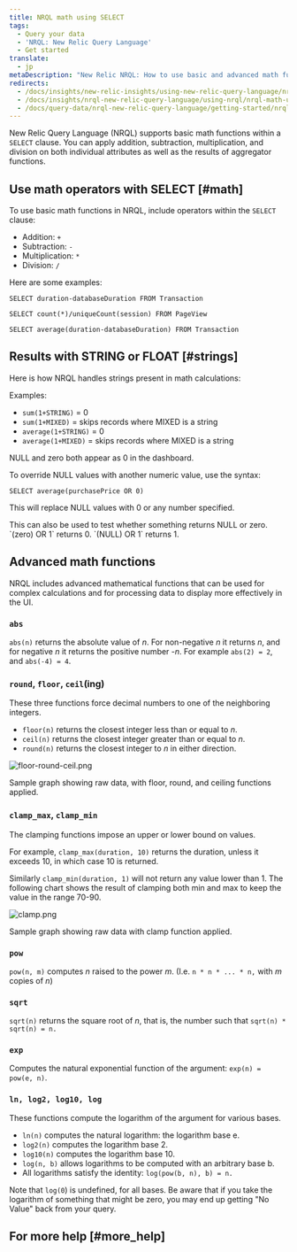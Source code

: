 ```yaml
---
title: NRQL math using SELECT
tags:
  - Query your data
  - 'NRQL: New Relic Query Language'
  - Get started
translate:
  - jp
metaDescription: "New Relic NRQL: How to use basic and advanced math functions."
redirects:
  - /docs/insights/new-relic-insights/using-new-relic-query-language/nrql-math
  - /docs/insights/nrql-new-relic-query-language/using-nrql/nrql-math-using-select
  - /docs/query-data/nrql-new-relic-query-language/getting-started/nrql-math-using-select
---
```


New Relic Query Language (NRQL) supports basic math functions within a `SELECT` clause. You can apply addition, subtraction, multiplication, and division on both individual attributes as well as the results of aggregator functions.

## Use math operators with SELECT [#math]

To use basic math functions in NRQL, include operators within the `SELECT` clause:

* Addition: `+`
* Subtraction: `-`
* Multiplication: `*`
* Division: `/`

Here are some examples:

```
SELECT duration-databaseDuration FROM Transaction
```

```
SELECT count(*)/uniqueCount(session) FROM PageView
```

```
SELECT average(duration-databaseDuration) FROM Transaction
```

## Results with STRING or FLOAT [#strings]

Here is how NRQL handles strings present in math calculations:

Examples:

* `sum(1+STRING)` = 0
* `sum(1+MIXED)` = skips records where MIXED is a string
* `average(1+STRING)` = 0
* `average(1+MIXED)` = skips records where MIXED is a string

NULL and zero both appear as 0 in the dashboard.

To override NULL values with another numeric value, use the syntax:

```
SELECT average(purchasePrice OR 0)
```

This will replace NULL values with 0 or any number specified.

<Callout variant="tip">
  This can also be used to test whether something returns NULL or zero. `(zero) OR 1` returns 0. `(NULL) OR 1` returns 1.
</Callout>

## Advanced math functions

NRQL includes advanced mathematical functions that can be used for complex calculations and for processing data to display more effectively in the UI.

### `abs`

`abs(n)` returns the absolute value of _n_. For non-negative _n_ it returns _n_, and for negative _n_ it returns the positive number -_n_. For example `abs(2) = 2`, and `abs(-4) = 4`.

### `round`, `floor`, `ceil`(ing)

These three functions force decimal numbers to one of the neighboring integers.

* `floor(n)` returns the closest integer less than or equal to _n_.
* `ceil(n)` returns the closest integer greater than or equal to _n_.
* `round(n)` returns the closest integer to _n_ in either direction.

![floor-round-ceil.png](./images/floor-round-ceil.png "floor-round-ceil.png")

<figcaption>
  Sample graph showing raw data, with floor, round, and ceiling functions applied.
</figcaption>

### `clamp_max`, `clamp_min`

The clamping functions impose an upper or lower bound on values.

For example, `clamp_max(duration, 10)` returns the duration, unless it exceeds 10, in which case 10 is returned.

Similarly `clamp_min(duration, 1)` will not return any value lower than 1. The following chart shows the result of clamping both min and max to keep the value in the range 70-90.

![clamp.png](./images/clamp.png "clamp.png")

<figcaption>
  Sample graph showing raw data with clamp function applied.
</figcaption>

### `pow`

`pow(n, m)` computes _n_ raised to the power _m_. (I.e. `n * n * ... * n,` with _m_ copies of _n_)

### `sqrt`

`sqrt(n)` returns the square root of _n_, that is, the number such that `sqrt(n) * sqrt(n) = n.`

### `exp`

Computes the natural exponential function of the argument: `exp(n) = pow(e, n)`.

### `ln, log2, log10, log`

These functions compute the logarithm of the argument for various bases.

* `ln(n)` computes the natural logarithm: the logarithm base e.
* `log2(n)` computes the logarithm base 2.
* `log10(n)` computes the logarithm base 10.
* `log(n, b)` allows logarithms to be computed with an arbitrary base b.
* All logarithms satisfy the identity: `log(pow(b, n), b) = n.`

Note that `log(0`) is undefined, for all bases. Be aware that if you take the logarithm of something that might be zero, you may end up getting "No Value" back from your query.

## For more help [#more_help]
